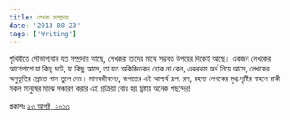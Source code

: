 ```yaml
---
title: লেখক সম্প্রদায়
date: '2013-08-23'
tags: ['Writing']
---
```


পৃথিবীতে সৌভাগ্যবান যত সম্প্রদায় আছে, লেখকরা তাদের মাঝে সম্ভবত উপরের দিকেই আছে। একজন লেখকের আশেপাশে যা কিছু ঘটে, যা কিছু আসে, তা যত অকিঞ্চিতকর হোক না কেন, একরকম অর্থ নিয়ে আসে, লেখকের অনুভূতির স্রোতে পাল তুলে দেয়। মানবজীবনের, জগতের এই আশ্চর্য রূপ, রস, রহস্য লেখকের মুগ্ধ দৃষ্টির বাহনে বাকী সকল মানুষের মাঝে সঞ্চারণ করার এই প্রক্রিয়া বোধ হয় স্রষ্টার অনেক পছন্দের!

প্রকাশঃ [২৩ আগষ্ট, ২০১৩](https://www.facebook.com/ashraful.alam/posts/10151574845555583)